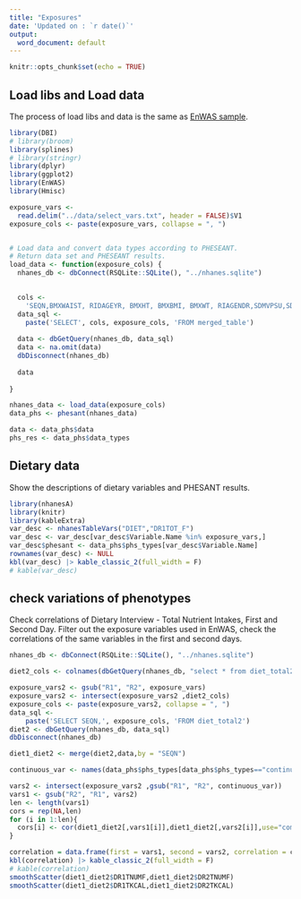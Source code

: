 ```yaml
---
title: "Exposures"
date: 'Updated on : `r date()`'
output:
  word_document: default
---
```


```r
knitr::opts_chunk$set(echo = TRUE)
```

## Load libs and Load data
The process of load libs and data is the same as [EnWAS sample](https://ccb-hms.github.io/Imputation/7_enwas/EnWAS_simple.html).

```r

library(DBI)
# library(broom)
library(splines)
# library(stringr)
library(dplyr)
library(ggplot2)
library(EnWAS)
library(Hmisc)

exposure_vars <-
  read.delim("../data/select_vars.txt", header = FALSE)$V1
exposure_cols <- paste(exposure_vars, collapse = ", ")


# Load data and convert data types according to PHESEANT.
# Return data set and PHESEANT results.
load_data <- function(exposure_cols) {
  nhanes_db <- dbConnect(RSQLite::SQLite(), "../nhanes.sqlite")

  
  cols <-
    'SEQN,BMXWAIST, RIDAGEYR, BMXHT, BMXBMI, BMXWT, RIAGENDR,SDMVPSU,SDMVSTRA,RIDRETH1, INDFMPIR, years,'
  data_sql <-
    paste('SELECT', cols, exposure_cols, 'FROM merged_table')
  
  data <- dbGetQuery(nhanes_db, data_sql)
  data <- na.omit(data)
  dbDisconnect(nhanes_db)
  
  data
  
}

nhanes_data <- load_data(exposure_cols) 
data_phs <- phesant(nhanes_data)

data <- data_phs$data
phs_res <- data_phs$data_types
```

## Dietary data

Show the descriptions of dietary variables and PHESANT results.

```r
library(nhanesA)
library(knitr)
library(kableExtra)
var_desc <- nhanesTableVars("DIET","DR1TOT_F")
var_desc <- var_desc[var_desc$Variable.Name %in% exposure_vars,]
var_desc$phesant <- data_phs$phs_types[var_desc$Variable.Name]
rownames(var_desc) <- NULL
kbl(var_desc) |> kable_classic_2(full_width = F)
# kable(var_desc)

```

## check variations of phenotypes

Check correlations of Dietary Interview - Total Nutrient Intakes, First and Second Day.
Filter out the exposure variables used in EnWAS, check the correlations of the same variables in the first and second days.

```r
nhanes_db <- dbConnect(RSQLite::SQLite(), "../nhanes.sqlite")

diet2_cols <- colnames(dbGetQuery(nhanes_db, "select * from diet_total2 limit 1"))

exposure_vars2 <- gsub("R1", "R2", exposure_vars)
exposure_vars2 <- intersect(exposure_vars2 ,diet2_cols)
exposure_cols <- paste(exposure_vars2, collapse = ", ")
data_sql <-
    paste('SELECT SEQN,', exposure_cols, 'FROM diet_total2')
diet2 <- dbGetQuery(nhanes_db, data_sql)
dbDisconnect(nhanes_db)

diet1_diet2 <- merge(diet2,data,by = "SEQN")

continuous_var <- names(data_phs$phs_types[data_phs$phs_types=="continuous"])

vars2 <- intersect(exposure_vars2 ,gsub("R1", "R2", continuous_var))
vars1 <- gsub("R2", "R1", vars2)
len <- length(vars1)
cors = rep(NA,len)
for (i in 1:len){
  cors[i] <- cor(diet1_diet2[,vars1[i]],diet1_diet2[,vars2[i]],use="complete.obs")
}

correlation = data.frame(first = vars1, second = vars2, correlation = cors)
kbl(correlation) |> kable_classic_2(full_width = F)
# kable(correlation)
smoothScatter(diet1_diet2$DR1TNUMF,diet1_diet2$DR2TNUMF)
smoothScatter(diet1_diet2$DR1TKCAL,diet1_diet2$DR2TKCAL)
```
